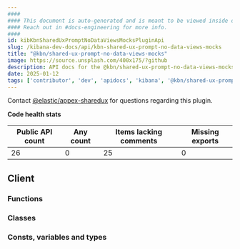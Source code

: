 ```yaml
---
####
#### This document is auto-generated and is meant to be viewed inside our experimental, new docs system.
#### Reach out in #docs-engineering for more info.
####
id: kibKbnSharedUxPromptNoDataViewsMocksPluginApi
slug: /kibana-dev-docs/api/kbn-shared-ux-prompt-no-data-views-mocks
title: "@kbn/shared-ux-prompt-no-data-views-mocks"
image: https://source.unsplash.com/400x175/?github
description: API docs for the @kbn/shared-ux-prompt-no-data-views-mocks plugin
date: 2025-01-12
tags: ['contributor', 'dev', 'apidocs', 'kibana', '@kbn/shared-ux-prompt-no-data-views-mocks']
---
```




Contact [@elastic/appex-sharedux](https://github.com/orgs/elastic/teams/appex-sharedux) for questions regarding this plugin.

**Code health stats**

| Public API count  | Any count | Items lacking comments | Missing exports |
|-------------------|-----------|------------------------|-----------------|
| 26 | 0 | 25 | 0 |

## Client

### Functions
<DocDefinitionList data={kbnSharedUxPromptNoDataViewsMocksObj.client.functions}/>

### Classes
<DocDefinitionList data={kbnSharedUxPromptNoDataViewsMocksObj.client.classes}/>

### Consts, variables and types
<DocDefinitionList data={kbnSharedUxPromptNoDataViewsMocksObj.client.misc}/>

